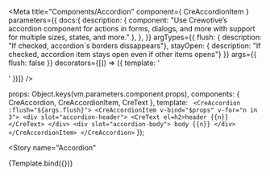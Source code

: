 

<Meta title="Components/Accordion" component={ CreAccordionItem }
  parameters={{
    docs:{
      description: {
        component: "Use Crewotive’s accordion component for actions in forms, dialogs, and more with support for multiple sizes, states, and more."
      },
    },
  }}
  argTypes={{
    flush: {
      description: "If checked, accordion`s borders dissappears"},
    stayOpen: {
      description: "If checked, accordion item stays open even if other items opens"}
  }}
  args={{
    flush: false
  }}
  decorators={[() => ({ template: '<div class="mt-2"><story/></div>' })]}
  />

  props: Object.keys(vm.parameters.component.props),
  components: { CreAccordion, CreAccordionItem, CreText },
  template: `
    <CreAccordion :flush="${args.flush}">
      <CreAccordionItem v-bind="$props" v-for="n in 3">
        <div slot="accordion-header">
          <CreText el=h2>header {{n}}</CreText>
        </div>
        <div slot="accordion-body">
          body {{n}}
        </div>
      </CreAccordionItem>
    </CreAccordion>`
});

<div className="d-none">

<Story
    name="Accordion"
>
{Template.bind({})}
</Story>

</div>


<Title/>
<SubTitle/>
<Description/>
<Primary/>
<ArgsTable story="Accordion" />

### SASS
#### Variables
```SCSS
$accordion-padding-y:                     1rem;
$accordion-padding-x:                     1.25rem;
$accordion-color:                         $body-color;
$accordion-bg:                            $body-bg;
$accordion-border-width:                  $border-width;
$accordion-border-color:                  rgba($black, .125);
$accordion-border-radius:                 $border-radius;
$accordion-inner-border-radius:           subtract($accordion-border-radius, $accordion-border-width);

$accordion-body-padding-y:                $accordion-padding-y;
$accordion-body-padding-x:                $accordion-padding-x;

$accordion-button-padding-y:              $accordion-padding-y;
$accordion-button-padding-x:              $accordion-padding-x;
$accordion-button-color:                  $accordion-color;
$accordion-button-bg:                     $accordion-bg;
$accordion-transition:                    $btn-transition, border-radius .15s ease;
$accordion-button-active-bg:              tint-color($component-active-bg, 90%);
$accordion-button-active-color:           shade-color($primary, 10%);

$accordion-button-focus-border-color:     $input-focus-border-color;
$accordion-button-focus-box-shadow:       $btn-focus-box-shadow;

$accordion-icon-width:                    1.25rem;
$accordion-icon-color:                    $accordion-color;
$accordion-icon-active-color:             $accordion-button-active-color;
$accordion-icon-transition:               transform .2s ease-in-out;
$accordion-icon-transform:                rotate(-180deg);

$accordion-button-icon:         url("data:image/svg+xml,<svg xmlns='http://www.w3.org/2000/svg' viewBox='0 0 16 16' fill='#{$accordion-icon-color}'><path fill-rule='evenodd' d='M1.646 4.646a.5.5 0 0 1 .708 0L8 10.293l5.646-5.647a.5.5 0 0 1 .708.708l-6 6a.5.5 0 0 1-.708 0l-6-6a.5.5 0 0 1 0-.708z'/></svg>");
$accordion-button-active-icon:  url("data:image/svg+xml,<svg xmlns='http://www.w3.org/2000/svg' viewBox='0 0 16 16' fill='#{$accordion-icon-active-color}'><path fill-rule='evenodd' d='M1.646 4.646a.5.5 0 0 1 .708 0L8 10.293l5.646-5.647a.5.5 0 0 1 .708.708l-6 6a.5.5 0 0 1-.708 0l-6-6a.5.5 0 0 1 0-.708z'/></svg>");
```

<Stories/>
